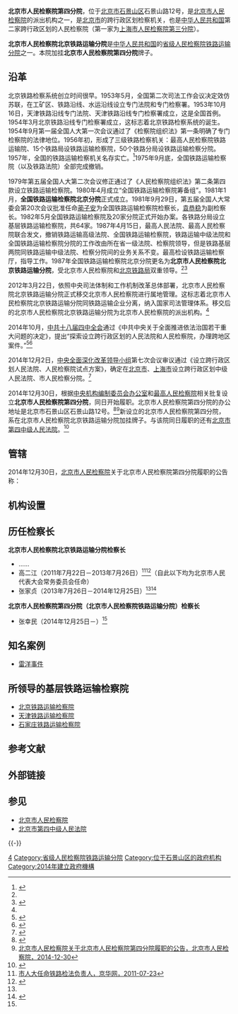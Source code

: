 {{Infobox PRCG
|机构名称=北京市人民检察院第四分院
|加挂牌子=北京市人民检察院北京铁路运输分院
|标志1=National Emblem of the People's Republic of China.svg
|职位1=检察长
|人员1=张幸民
|衔级1=？级高级检察官
|上诉法院=
|业务上级=[[北京市人民检察院|北京市人民检察院]]
|组织上级=[[北京市人民代表大会|北京市人民代表大会]]<br>[[北京市人民代表大会常务委员会|北京市人民代表大会常务委员会]]
|机构类型=直辖市人民检察院分院<br>[[专门人民检察院|专门人民检察院]]
|行政级别=正地厅级
|授权法源=[[中华人民共和国宪法|中华人民共和国宪法]]
|组织法规=[[s:中华人民共和国人民检察院组织法|中华人民共和国人民检察院组织法]]
|地址1=[[北京市|北京市]][[石景山区|石景山区]]石景山路12号
|官网=
|时期1=1981年1月－1987年
|机构1=全国铁路运输检察院北京分院
|时期2=1987年－2014年12月
|机构2=北京市人民检察院北京铁路运输分院
|时期3=2014年12月至今
|机构3=北京市人民检察院第四分院（北京市人民检察院北京铁路运输分院）
|a=[[北京市第四中级人民法院|北京市第四中级人民法院]]（北京铁路运输中级法院）
}}

'''北京市人民检察院第四分院'''，位于[[北京市|北京市]][[石景山区|石景山区]]石景山路12号，是[[北京市人民检察院|北京市人民检察院]]的派出机构之一，是[[北京市|北京市]]的跨行政区划检察机关，也是[[中华人民共和国|中华人民共和国]]第二家跨行政区划的人民检察院（第一家为[[上海市人民检察院第三分院|上海市人民检察院第三分院]]）。

'''北京市人民检察院北京铁路运输分院'''是[[中华人民共和国|中华人民共和国]]的[[铁路运输检察院|省级人民检察院铁路运输分院]]之一。本院加挂'''北京市人民检察院第四分院'''牌子。

==沿革==
北京铁路检察系统创立时间很早。1953年5月，全国第二次司法工作会议决定效仿苏联，在工矿区、铁路沿线、水运沿线设立专门法院和专门检察署。1953年10月16日，天津铁路沿线专门法院、天津铁路沿线专门检察署成立，这是全国首例。1954年3月北京铁路沿线专门检察署成立，这标志着北京铁路检察系统的诞生。1954年9月第一届全国人大第一次会议通过了《检察院组织法》第一条明确了专门检察院的法律地位。1956年初，形成了三级铁路检察机关：最高人民检察院铁路运输院、15个铁路局设铁路运输检察院，50个铁路分局设铁路运输检察分院。1957年，全国的铁路运输检察机关名存实亡。<ref name=gqn>{{Cite web |url=http://zqb.cyol.com/html/2012-05/23/nw.D110000zgqnb_20120523_1-07.htm |title=铁路两院扎堆移交地方，中国青年报，2012-05-23 |accessdate=2015-01-07 |archive-date=2013-03-30 |archive-url=https://web.archive.org/web/20130330173609/http://zqb.cyol.com/html/2012-05/23/nw.D110000zgqnb_20120523_1-07.htm |dead-url=no }}</ref>1975年9月底，全国铁路运输检察院（以及铁路法院）全部完成撤销。

1979年第五届全国人大第二次会议修正通过了《人民检察院组织法》第二条第四款设立铁路运输检察院。1980年4月成立“全国铁路运输检察院筹备组”。1981年1月，'''全国铁路运输检察院北京分院'''正式成立。1981年9月29日，第五届全国人大常委会第20次会议批准任命[[蔺子安|蔺子安]]为全国铁路运输检察院检察长，[[袁恭稳|袁恭稳]]为副检察长。1982年5月全国铁路运输检察院及20家分院正式开始办案。各铁路分局设立基层铁路运输检察院，共64家。1987年4月15日，最高人民法院、最高人民检察院联合发文，撤销铁路运输高级法院、全国铁路运输检察院，铁路运输中级法院和全国铁路运输检察院分院的工作改由所在省一级法院、检察院领导，但是铁路基层两院同铁路运输中级法院、检察分院间的业务关系不变。最高检设铁路运输检察厅，指导工作。1987年全国铁路运输检察院北京分院更名为'''北京市人民检察院北京铁路运输分院'''，受北京市人民检察院和[[北京铁路局|北京铁路局]]双重领导。<ref name=gqn/><ref name=zyw>{{Cite web |url=http://live.jcrb.com/html/2014/969.htm |title=北京铁检分院检察长张家贞谈执法规范化建设，正义网，2014-8-12 |accessdate=2015-01-07 |archive-date=2016-03-04 |archive-url=https://web.archive.org/web/20160304112307/http://live.jcrb.com/html/2014/969.htm |dead-url=no }}</ref>

2012年3月22日，依照中央司法体制和工作机制改革总体部署，北京市人民检察院北京铁路运输分院正式移交北京市人民检察院进行属地管理。这标志着北京市人民检察院北京铁路运输分院同铁路运输企业分离，纳入国家司法管理体系。移交后的北京市人民检察院北京铁路运输分院为北京市人民检察院的派出机构。<ref name=zyw/>

2014年10月，[[中共十八届四中全会|中共十八届四中全会]]通过《中共中央关于全面推进依法治国若干重大问题的决定》，提出“探索设立跨行政区划的人民法院和人民检察院，办理跨地区案件。”<ref name="tengxun">{{Cite web |url=http://news.qq.com/a/20141229/001142.htm |title=全国首个跨行政区法院和检察院在上海成立，腾讯，2014-12-29 |accessdate=2015-01-07 |archive-date=2014-12-29 |archive-url=https://web.archive.org/web/20141229062625/http://news.qq.com/a/20141229/001142.htm |dead-url=no }}</ref><ref name="tianjin">{{Cite web |url=http://www.tianjinwe.com/rollnews/201412/t20141229_789349.html |title=三中院和知识产权法院合署办公，天津网，2014-12-29 |accessdate=2015-01-07 |archive-date=2014-12-29 |archive-url=https://web.archive.org/web/20141229063534/http://www.tianjinwe.com/rollnews/201412/t20141229_789349.html |dead-url=no }}</ref>

2014年12月2日，[[中央全面深化改革领导小组|中央全面深化改革领导小组]]第七次会议审议通过《设立跨行政区划人民法院、人民检察院试点方案》，确定在[[北京市|北京市]]、[[上海市|上海市]]设立跨行政区划中级人民法院、市人民检察分院。<ref>{{Cite web |url=http://www.chinacourt.org/article/detail/2014/12/id/1522956.shtml |title=北京上海将设跨行政区划人民法院和检察院，中国法院网，2014-12-24 |accessdate=2015-01-07 |archive-date=2014-12-29 |archive-url=https://web.archive.org/web/20141229082210/http://www.chinacourt.org/article/detail/2014/12/id/1522956.shtml |dead-url=no }}</ref>

2014年12月30日，根据[[中央机构编制委员会办公室|中央机构编制委员会办公室]]和[[中华人民共和国最高人民检察院|最高人民检察院]]相关批复设立'''北京市人民检察院第四分院'''，同日开始履职。北京市人民检察院第四分院的办公地址是北京市石景山区石景山路12号。<ref>{{Cite web |url=http://news.sina.com.cn/c/2014-12-13/013931279893.shtml |title=北京将于本月底成立第四中级人民法院，新浪，2014-12-13 |accessdate=2015-01-07 |archive-date=2015-04-02 |archive-url=https://web.archive.org/web/20150402141142/http://news.sina.com.cn/c/2014-12-13/013931279893.shtml |dead-url=no }}</ref><ref name=gonggao>[http://www.bjjc.gov.cn/bjoweb/rdxw/78275.jhtml 北京市人民检察院关于北京市人民检察院第四分院履职的公告，北京市人民检察院，2014-12-30]{{dead link|date=2017年11月 |bot=InternetArchiveBot |fix-attempted=yes }}</ref>新设立的北京市人民检察院第四分院，系在北京市人民检察院北京铁路运输分院加挂牌子。与该院同日履职的还有[[北京市第四中级人民法院|北京市第四中级人民法院]]。<ref name=qq>{{Cite web |url=http://news.qq.com/a/20141231/002635.htm |title=北京四中院四分检揭牌 与铁中院1套人马2个牌子，腾讯，2014-12-31 |accessdate=2015-01-07 |archive-date=2015-04-02 |archive-url=https://web.archive.org/web/20150402095145/http://news.qq.com/a/20141231/002635.htm |dead-url=no }}</ref>

==管辖==
2014年12月30日，[[北京市人民检察院|北京市人民检察院]]关于北京市人民检察院第四分院履职的公告称：

{{引用|
二、根据《中华人民共和国刑事诉讼法》、《中华人民共和国民事诉讼法》、《中华人民共和国行政诉讼法》的规定，指定北京市人民检察院第四分院依法管辖下列案件：
*（一）[[北京市第四中级人民法院|北京市第四中级人民法院]]管辖的行政诉讼监督案件。
*（二）北京市第四中级人民法院管辖的跨地区重大民商事监督案件。
*（三）[[北京知识产权法院|北京知识产权法院]]管辖的知识产权类诉讼监督案件。
*（四）北京市人民检察院指定管辖的跨地区重大职务犯罪案件及关联案件。
*（五）应由中级人民法院管辖的环境资源保护和食品药品安全刑事一审案件，以及北京市人民检察院指定管辖的其他跨地区重大环境资源保护和重大食品药品安全刑事一审案件。
*（六）应由中级人民法院管辖的发生在民航、公交、水运领域并由其所属公安机关侦查的刑事一审案件。
*（七）海关所属公安机关侦查的刑事一审案件。
*（八）北京市人民检察院指定管辖的其他重大案件。

仍管辖涉铁路运输案件，业务领导关系和诉讼体系保持不变。

三、北京市人民检察院第一、第二、第三分院自2014年12月30日起，不再受理第二条第（三）、（五）、（六）、（七）项规定的案件。
}}

==机构设置==

==历任检察长==
'''北京市人民检察院北京铁路运输分院检察长'''
*……
*高二江（2011年7月22日－2013年7月26日）<ref>[http://epaper.jinghua.cn/html/2011-07/23/content_682961.htm 市人大任命铁路检法负责人，京华网，2011-07-23]{{dead link|date=2018年2月 |bot=InternetArchiveBot |fix-attempted=yes }}</ref><ref name=zgrbw>{{Cite web |url=http://www.bjrd.gov.cn/zdgz/rsrm/sjcy/201307/t20130729_119144.html |title=北京市人民代表大会常务委员会决定任免名单，北京人大，2013-07-27 |accessdate=2015-01-07 |archive-date=2014-04-20 |archive-url=https://web.archive.org/web/20140420112914/http://www.bjrd.gov.cn/zdgz/rsrm/sjcy/201307/t20130729_119144.html |dead-url=no }}</ref>（自此以下均为北京市人民代表大会常务委员会任命）
*张家贞（2013年7月26日－2014年12月25日）<ref name=zgrbw/><ref name=zgxw>{{Cite web |url=http://renshi.people.com.cn/n/2014/1226/c139617-26281335.html |title=北京市人民代表大会常务委员会决定任免名单，中国共产党新闻网，2014-12-26 |accessdate=2015-01-07 |archive-date=2015-01-07 |archive-url=https://web.archive.org/web/20150107231629/http://renshi.people.com.cn/n/2014/1226/c139617-26281335.html |dead-url=no }}</ref>

'''北京市人民检察院第四分院（北京市人民检察院铁路运输分院）检察长'''
*张幸民（2014年12月25日－）<ref name=zgxw/>

==知名案例==
* [[雷洋事件|雷洋事件]]

== 所领导的基层铁路运输检察院 ==
* [[北京铁路运输检察院|北京铁路运输检察院]]
* [[天津铁路运输检察院|天津铁路运输检察院]]
* [[石家庄铁路运输检察院|石家庄铁路运输检察院]]

== 参考文献 ==
{{Reflist|2}}

== 外部链接 ==

== 参见 ==
{{Portal box|中华人民共和国|法律|北京}}
* [[北京市人民检察院|北京市人民检察院]]
* [[北京市第四中级人民法院|北京市第四中级人民法院]]

{{-}}
{{中华人民共和国检察机关|地}}

[[Category:北京市人民检察院各分院|4]]
[[Category:省级人民检察院铁路运输分院|Category:省级人民检察院铁路运输分院]]
[[Category:位于石景山区的政府机构|Category:位于石景山区的政府机构]]
[[Category:2014年建立政府機構|Category:2014年建立政府機構]]